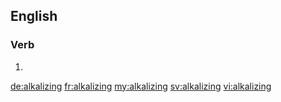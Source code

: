 ==English==

===Verb===
{{head|en}}

# {{present participle of|alkalize}}

[[de:alkalizing]]
[[fr:alkalizing]]
[[my:alkalizing]]
[[sv:alkalizing]]
[[vi:alkalizing]]